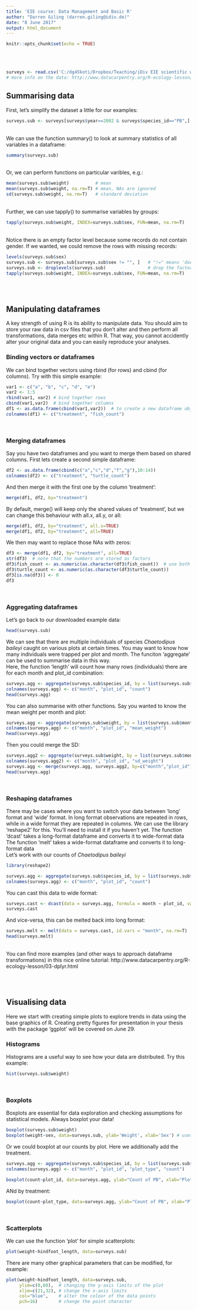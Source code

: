 ```yaml
---
title: 'EIE course: Data Management and Basic R'
author: "Darren Giling (darren.giling@idiv.de)"
date: "8 June 2017"
output: html_document
---
```


```r
knitr::opts_chunk$set(echo = TRUE)
```
<br>
<br>
``` r
surveys <- read.csv('C:/dg45koti/Dropbox/Teaching/iDiv EIE scientific working course/portal_data_joined.csv')
# more info on the data: http://www.datacarpentry.org/R-ecology-lesson/02-starting-with-data.html
```

## Summarising data

First, let's simplify the dataset a little for our examples:
```r
surveys.sub <- surveys[surveys$year==2002 & surveys$species_id=="PB",]  # subset to one year and one species
```

<br>
We can use the function summary() to look at summary statistics of all variables in a dataframe:
```r
summary(surveys.sub)
```

<br>
Or, we can perform functions on particular varibles, e.g.:
```r
mean(surveys.sub$weight)          # mean
mean(surveys.sub$weight, na.rm=T) # mean, NAs are ignored
sd(surveys.sub$weight, na.rm=T)   # standard deviation
```
<br>
Further, we can use tapply() to summarise variables by groups:
```r
tapply(surveys.sub$weight, INDEX=surveys.sub$sex, FUN=mean, na.rm=T)
```
<br>
Notice there is an empty factor level because some records do not contain gender. If we wanted, we could remove the rows with missing records:
```r
levels(surveys.sub$sex)
surveys.sub <- surveys.sub[surveys.sub$sex != "", ]   # "!=" means 'does not equal'
surveys.sub <- droplevels(surveys.sub)                # drop the factor level "" from gender 
tapply(surveys.sub$weight, INDEX=surveys.sub$sex, FUN=mean, na.rm=T)
```

<br>
<br>

## Manipulating dataframes
A key strength of using R is its ability to manipulate data. You should aim to store your raw data in csv files that you don't alter and then perform all transformations, data merges etc within R. That way, you cannot accidently alter your original data and you can easily reproduce your analyses.

### Binding vectors or dataframes
We can bind together vectors using rbind (for rows) and cbind (for columns). Try with this simple example:
```r
var1 <- c("a", "b", "c", "d", "e")
var2 <- 1:5
rbind(var1, var2) # bind together rows
cbind(var1,var2)  # bind together columns
df1 <- as.data.frame(cbind(var1,var2))  # to create a new dataframe object out of these variables
colnames(df1) <- c("treatment", "fish_count")
```

<br>

### Merging dataframes

Say you have two dataframes and you want to merge them based on shared columns. First lets create a second simple dataframe:
```r
df2 <- as.data.frame(cbind(c("a","c","d","f","g"),10:14))
colnames(df2) <- c("treatment", "turtle_count")
```
And then merge it with the first one by the column 'treatment':
```r
merge(df1, df2, by="treatment")
```
By default, merge() will keep only the shared values of 'treatment', but we can change this behaviour with all.x, all.y, or all:
```r
merge(df1, df2, by="treatment", all.x=TRUE)
merge(df1, df2, by="treatment", all=TRUE)
```
We then may want to replace those NAs with zeros:
```r
df3 <- merge(df1, df2, by="treatment", all=TRUE)
str(df3)  # note that the numbers are stored as factors
df3$fish_count <- as.numeric(as.character(df3$fish_count))  # use both 'as numeric' and 'as character' to preserve the values
df3$turtle_count <- as.numeric(as.character(df3$turtle_count))
df3[is.na(df3)] <- 0
df3
```

<br>

### Aggregating dataframes

Let's go back to our downloaded example data:
```r
head(surveys.sub)
```
We can see that there are multiple individuals of species *Chaetodipus baileyi* caught on various plots at certain times. You may want to know how many individuals were trapped per plot and month. The funciton 'aggregate' can be used to summarise data in this way.
<br>
Here, the function 'length' will count how many rows (individuals) there are for each month and plot_id combination:
```r
surveys.agg <- aggregate(surveys.sub$species_id, by = list(surveys.sub$month, surveys.sub$plot_id), FUN=length)
colnames(surveys.agg) <- c("month", "plot_id", "count")
head(surveys.agg)
```

You can also summarise with other functions. Say you wanted to know the mean weight per month and plot:
```r
surveys.agg <- aggregate(surveys.sub$weight, by = list(surveys.sub$month, surveys.sub$plot_id), FUN=mean)
colnames(surveys.agg) <- c("month", "plot_id", "mean_weight")
head(surveys.agg)
```
Then you could merge the SD:
```r
surveys.agg2 <- aggregate(surveys.sub$weight, by = list(surveys.sub$month, surveys.sub$plot_id), FUN=sd)
colnames(surveys.agg2) <- c("month", "plot_id", "sd_weight")
surveys.agg <- merge(surveys.agg, surveys.agg2, by=c("month","plot_id"), all=TRUE)
head(surveys.agg)
```

<br>

### Reshaping dataframes

There may be cases where you want to switch your data between 'long' format and 'wide' format. In long format observations are repeated in rows, while in a wide format they are repeated in columns.
We can use the library 'reshape2' for this. You'll need to install it if you haven't yet.
The function 'dcast' takes a long-format dataframe and converts it to wide-format data 
The function 'melt' takes a wide-format dataframe and converts it to long-format data 
<br>
Let's work with our counts of *Chaetodipus baileyi*
``` r
library(reshape2)

surveys.agg <- aggregate(surveys.sub$species_id, by = list(surveys.sub$month, surveys.sub$plot_id), FUN=length)
colnames(surveys.agg) <- c("month", "plot_id", "count")
```

You can cast this data to wide format:
``` r
surveys.cast <- dcast(data = surveys.agg, formula = month ~ plot_id, value.var = "count")
surveys.cast
```
And vice-versa, this can be melted back into long format:
``` r
surveys.melt <- melt(data = surveys.cast, id.vars = "month", na.rm=T)
head(surveys.melt)
```

<br>
You can find more examples (and other ways to approach dataframe transformations) in this nice online tutorial:
http://www.datacarpentry.org/R-ecology-lesson/03-dplyr.html

 
<br>
<br>

## Visualising data
Here we  start with creating simple plots to explore trends in data using the base graphics of R. Creating pretty figures for presentation in your thesis with the package 'ggplot' will be covered on June 29.

### Histograms
Histograms are a useful way to see how your data are distributed. Try this example:
``` r
hist(surveys.sub$weight)
```

<br>

### Boxplots
Boxplots are essential for data exploration and checking assumptions for statistical models. Always boxplot your data!

```r
boxplot(surveys.sub$weight)
boxplot(weight~sex, data=surveys.sub, ylab='Weight', xlab='Sex') # uses formula notation y ~ x
```

Or we could boxplot at our counts by plot. Here we additionally add the treatment.
```r
surveys.agg <- aggregate(surveys.sub$species_id, by = list(surveys.sub$month, surveys.sub$plot_id, surveys.sub$plot_type), FUN=length)
colnames(surveys.agg) <- c("month", "plot_id", "plot_type", "count")

boxplot(count~plot_id, data=surveys.agg, ylab="Count of PB", xlab="Plot id")
```

ANd by treatment:
```r
boxplot(count~plot_type, data=surveys.agg, ylab="Count of PB", xlab="Plot id")
```

<br>

### Scatterplots
We can use the function 'plot' for simple scatterplots:
```r
plot(weight~hindfoot_length, data=surveys.sub)
```

There are many other graphical parameters that can be modified, for example:
```r
plot(weight~hindfoot_length, data=surveys.sub,
     ylim=c(0,60),  # changing the y-axis limits of the plot
     xlim=c(21,32), # change the x-axis limits 
     col="blue",    # alter the colour of the data points
     pch=16)        # change the point character
```
















